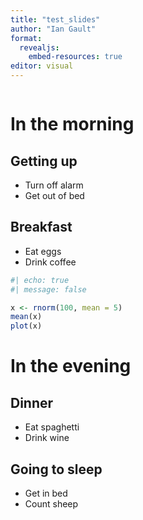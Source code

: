 ```yaml
---
title: "test_slides"
author: "Ian Gault"
format:
  revealjs:
    embed-resources: true
editor: visual
---
```


``` r
```

# In the morning

## Getting up

-   Turn off alarm
-   Get out of bed

## Breakfast

-   Eat eggs
-   Drink coffee

```r
#| echo: true
#| message: false

x <- rnorm(100, mean = 5)
mean(x)
plot(x)
```

# In the evening

## Dinner

-   Eat spaghetti
-   Drink wine

## Going to sleep

-   Get in bed
-   Count sheep
